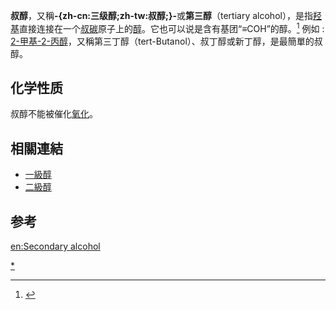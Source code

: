 {{noteTA|G1=Chemistry}}
'''叔醇'''，又稱'''-{zh-cn:三级醇;zh-tw:叔醇;}-'''或'''第三醇'''（tertiary alcohol），是指[[羟基|羟基]]直接连接在一个[[叔碳|叔碳]]原子上的[[醇|醇]]。它也可以说是含有基团“≡COH”的醇。<ref name="titleDefinition: primary alcohol from Online Medical Dictionary">{{cite web |url=http://cancerweb.ncl.ac.uk/cgi-bin/omd?primary+alcohol |title=Definition: primary alcohol from Online Medical Dictionary |accessdate=2007-11-22 |format= |work= |archive-date=2007-08-13 |archive-url=https://archive.today/20070813174048/http://cancerweb.ncl.ac.uk/cgi-bin/omd?primary+alcohol }}</ref>
例如 : [[2-甲基-2-丙醇|2-甲基-2-丙醇]]，又稱第三丁醇（tert-Butanol）、叔丁醇或新丁醇，是最簡單的叔醇。

==化学性质==
叔醇不能被催化[[氧化|氧化]]。


==相關連結==
*[[一級醇|一級醇]]
*[[二級醇|二級醇]]

==参考==
<references/>




[[Category:叔醇|*]]
[[en:Secondary_alcohol|en:Secondary alcohol]]